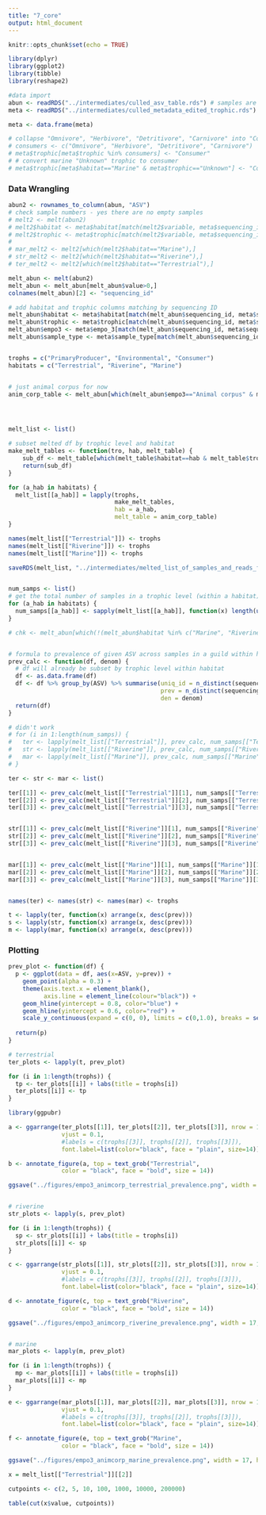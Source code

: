 ```yaml
---
title: "7_core"
output: html_document
---
```


```r
knitr::opts_chunk$set(echo = TRUE)
```

```r

library(dplyr)
library(ggplot2)
library(tibble)
library(reshape2)

```

```r
#data import
abun <- readRDS("../intermediates/culled_asv_table.rds") # samples are columns, ASVs are rows
meta <- readRDS("../intermediates/culled_metadata_edited_trophic.rds")

meta <- data.frame(meta)

# collapse "Omnivore", "Herbivore", "Detritivore", "Carnivore" into "Consumer"
# consumers <- c("Omnivore", "Herbivore", "Detritivore", "Carnivore")
# meta$trophic[meta$trophic %in% consumers] <- "Consumer"
# # convert marine "Unknown" trophic to consumer
# meta$trophic[meta$habitat=="Marine" & meta$trophic=="Unknown"] <- "Consumer"

```


### Data Wrangling

```r

abun2 <- rownames_to_column(abun, "ASV")
# check sample numbers - yes there are no empty samples
# melt2 <- melt(abun2)
# melt2$habitat <- meta$habitat[match(melt2$variable, meta$sequencing_id)]
# melt2$trophic <- meta$trophic[match(melt2$variable, meta$sequencing_id)]
# 
# mar_melt2 <- melt2[which(melt2$habitat=="Marine"),]
# str_melt2 <- melt2[which(melt2$habitat=="Riverine"),]
# ter_melt2 <- melt2[which(melt2$habitat=="Terrestrial"),]

melt_abun <- melt(abun2)
melt_abun <- melt_abun[melt_abun$value>0,]
colnames(melt_abun)[2] <- "sequencing_id"

# add habitat and trophic columns matching by sequencing ID
melt_abun$habitat <- meta$habitat[match(melt_abun$sequencing_id, meta$sequencing_id)]
melt_abun$trophic <- meta$trophic[match(melt_abun$sequencing_id, meta$sequencing_id)]
melt_abun$empo3 <- meta$empo_3[match(melt_abun$sequencing_id, meta$sequencing_id)]
melt_abun$sample_type <- meta$sample_type[match(melt_abun$sequencing_id, meta$sequencing_id)]


trophs = c("PrimaryProducer", "Environmental", "Consumer")
habitats = c("Terrestrial", "Riverine", "Marine")


# just animal corpus for now
anim_corp_table <- melt_abun[which(melt_abun$empo3=="Animal corpus" & melt_abun$habitat %in% habitats),]




melt_list <- list()

# subset melted df by trophic level and habitat
make_melt_tables <- function(tro, hab, melt_table) {
    sub_df <- melt_table[which(melt_table$habitat==hab & melt_table$trophic==tro),]
    return(sub_df)
}

for (a_hab in habitats) {
  melt_list[[a_hab]] = lapply(trophs,
                              make_melt_tables,
                              hab = a_hab,
                              melt_table = anim_corp_table)
}

names(melt_list[["Terrestrial"]]) <- trophs
names(melt_list[["Riverine"]]) <- trophs
names(melt_list[["Marine"]]) <- trophs

saveRDS(melt_list, "../intermediates/melted_list_of_samples_and_reads_for_core.rds")


num_samps <- list()
# get the total number of samples in a trophic level (within a habitat) for prevalence denominator
for (a_hab in habitats) {
  num_samps[[a_hab]] <- sapply(melt_list[[a_hab]], function(x) length(unique(x$sequencing_id)))
}

# chk <- melt_abun[which(!(melt_abun$habitat %in% c("Marine", "Riverine", "Terrestrial"))),] # good, extras are not in 3 habitats of interest (lab and NA)


# formula to prevalence of given ASV across samples in a guild within habitat
prev_calc <- function(df, denom) {
  # df will already be subset by trophic level within habitat
  df <- as.data.frame(df)
  df <- df %>% group_by(ASV) %>% summarise(uniq_id = n_distinct(sequencing_id),
                                           prev = n_distinct(sequencing_id)/denom,
                                           den = denom)
  return(df)
}

# didn't work
# for (i in 1:length(num_samps)) {
#   ter <- lapply(melt_list[["Terrestrial"]], prev_calc, num_samps[["Terrestrial"]][i])
#   str <- lapply(melt_list[["Riverine"]], prev_calc, num_samps[["Riverine"]][i])
#   mar <- lapply(melt_list[["Marine"]], prev_calc, num_samps[["Marine"]][i])
# }

ter <- str <- mar <- list()

ter[[1]] <- prev_calc(melt_list[["Terrestrial"]][1], num_samps[["Terrestrial"]][1])
ter[[2]] <- prev_calc(melt_list[["Terrestrial"]][2], num_samps[["Terrestrial"]][2])
ter[[3]] <- prev_calc(melt_list[["Terrestrial"]][3], num_samps[["Terrestrial"]][3])


str[[1]] <- prev_calc(melt_list[["Riverine"]][1], num_samps[["Riverine"]][1])
str[[2]] <- prev_calc(melt_list[["Riverine"]][2], num_samps[["Riverine"]][2])
str[[3]] <- prev_calc(melt_list[["Riverine"]][3], num_samps[["Riverine"]][3])


mar[[1]] <- prev_calc(melt_list[["Marine"]][1], num_samps[["Marine"]][1])
mar[[2]] <- prev_calc(melt_list[["Marine"]][2], num_samps[["Marine"]][2])
mar[[3]] <- prev_calc(melt_list[["Marine"]][3], num_samps[["Marine"]][3])


names(ter) <- names(str) <- names(mar) <- trophs

t <- lapply(ter, function(x) arrange(x, desc(prev)))
s <- lapply(str, function(x) arrange(x, desc(prev)))
m <- lapply(mar, function(x) arrange(x, desc(prev)))

```

### Plotting

```r
prev_plot <- function(df) {
  p <- ggplot(data = df, aes(x=ASV, y=prev)) +
    geom_point(alpha = 0.3) +
    theme(axis.text.x = element_blank(),
          axis.line = element_line(colour="black")) +
    geom_hline(yintercept = 0.8, color="blue") +
    geom_hline(yintercept = 0.6, color="red") +
    scale_y_continuous(expand = c(0, 0), limits = c(0,1.0), breaks = seq(0,1,0.2))
  
  return(p)
}

# terrestrial 
ter_plots <- lapply(t, prev_plot)

for (i in 1:length(trophs)) {
  tp <- ter_plots[[i]] + labs(title = trophs[i])
  ter_plots[[i]] <- tp
}

library(ggpubr)

a <- ggarrange(ter_plots[[1]], ter_plots[[2]], ter_plots[[3]], nrow = 1, 
               vjust = 0.1,
               #labels = c(trophs[[3]], trophs[[2]], trophs[[3]]),
               font.label=list(color="black", face = "plain", size=14))

b <- annotate_figure(a, top = text_grob("Terrestrial", 
               color = "black", face = "bold", size = 14))

ggsave("../figures/empo3_animcorp_terrestrial_prevalence.png", width = 17, height = 5)


# riverine 
str_plots <- lapply(s, prev_plot)

for (i in 1:length(trophs)) {
  sp <- str_plots[[i]] + labs(title = trophs[i])
  str_plots[[i]] <- sp
}

c <- ggarrange(str_plots[[1]], str_plots[[2]], str_plots[[3]], nrow = 1, 
               vjust = 0.1,
               #labels = c(trophs[[3]], trophs[[2]], trophs[[3]]),
               font.label=list(color="black", face = "plain", size=14))

d <- annotate_figure(c, top = text_grob("Riverine", 
               color = "black", face = "bold", size = 14))

ggsave("../figures/empo3_animcorp_riverine_prevalence.png", width = 17, height = 5)


# marine 
mar_plots <- lapply(m, prev_plot)

for (i in 1:length(trophs)) {
  mp <- mar_plots[[i]] + labs(title = trophs[i])
  mar_plots[[i]] <- mp
}

e <- ggarrange(mar_plots[[1]], mar_plots[[2]], mar_plots[[3]], nrow = 1, 
               vjust = 0.1,
               #labels = c(trophs[[3]], trophs[[2]], trophs[[3]]),
               font.label=list(color="black", face = "plain", size=14))

f <- annotate_figure(e, top = text_grob("Marine", 
               color = "black", face = "bold", size = 14))

ggsave("../figures/empo3_animcorp_marine_prevalence.png", width = 17, height = 5)


```


```r

x = melt_list[["Terrestrial"]][[2]]

cutpoints <- c(2, 5, 10, 100, 1000, 10000, 200000)

table(cut(x$value, cutpoints))


```















